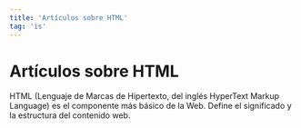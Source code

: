 ```yaml
---
title: 'Artículos sobre HTML'
tag: 'is'
---
```


# Artículos sobre HTML

HTML (Lenguaje de Marcas de Hipertexto, del inglés HyperText Markup Language) es el componente más básico de la Web. Define el significado y la estructura del contenido web. 